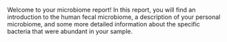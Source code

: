 
\section{Welcome to Your Microbiome!}

\begin{centering}

```r
wcplt_cov
```
\end{centering}

Welcome to your \textbf{\color{Cerulean}MAGIC} \textbf{/
\color{RedOrange}IMAGINE} microbiome report! In this report, you will find an
introduction to the human fecal microbiome, a description of your personal
microbiome, and some more detailed information about the specific bacteria that
were abundant in your sample.
